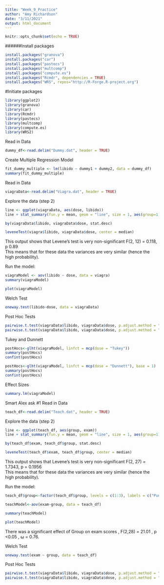 ```yaml
---
title: "Week_9_Practice"
author: "Amy Richardson"
date: "3/11/2021"
output: html_document
---
```


```r
knitr::opts_chunk$set(echo = TRUE)
```

######Install packages
```r
install.packages("granova")
install.packages("car")
install.packages("pastecs")
install.packages("multcomp")
install.packages("compute.es")
install.packages("Rcmdr", dependencies = TRUE)
install.packages("WRS", repos="http://R-Forge.R-project.org")
```


#Initiate packages
```r
library(ggplot2)
library(granova)
library(car)
library(Rcmdr)
library(pastecs)
library(multcomp)
library(compute.es)
library(WRS2)
```

Read in Data
```r
dummy_df<-read.delim("Dummy.dat", header = TRUE)
```

Create Multiple Regression Model
```r
fit_dummy_multiple <- lm(libido ~ dummy1 + dummy2, data = dummy_df)
summary(fit_dummy_multiple)
```

Read in Data
```r
viagraData<-read.delim("Viagra.dat", header = TRUE)
```

Explore the data (step 2)
```r
line <- ggplot(viagraData, aes(dose, libido))
line + stat_summary(fun.y = mean, geom = "line", size = 1, aes(group=1), colour = "#FF6633") + stat_summary(fun.data = mean_cl_boot, geom = "errorbar", width = 0.2, size = 0.75, colour = "#990000") + stat_summary(fun.y = mean, geom = "point", size = 4, colour = "#990000") + stat_summary(fun.y = mean, geom = "point", size = 3, colour = "#FF6633") + labs(x = "Dose of Viagra", y = "Mean Libido")


```

```r
by(viagraData$libido, viagraData$dose, stat.desc)
```

```r
leveneTest(viagra$libido, viagraData$dose, center = median)
```

This output shows that Levene's test is very non-significant 
F(2, 12) = 0.118, p 0.89  
This means that for these data the variances are very similar (hence the high probability).

Run the model:
```r
viagraModel <- aov(libido ~ dose, data = viagra)
summary(viagraModel)
```
```r
plot(viagraModel)
```

Welch Test
```r
oneway.test(libido~dose, data = viagraData)
```

Post Hoc Tests
```r
pairwise.t.test(viagraData$libido, viagraData$dose, p.adjust.method = "bonferroni")
pairwise.t.test(viagraData$libido, viagraData$dose, p.adjust.method = "BH")


```

Tukey and Dunnett
```r
postHocs<-glht(viagraModel, linfct = mcp(dose = "Tukey"))
summary(postHocs)
confint(postHocs)

postHocs<-glht(viagraModel, linfct = mcp(dose = "Dunnett"), base = 1)
summary(postHocs)
confint(postHocs)

```

Effect Sizes
```r
summary.lm(viagraModel)

```

Smart Alex ask #1
Read in Data
```r
teach_df<-read.delim("Teach.dat", header = TRUE)
```

Explore the data (step 2)
```r
line <- ggplot(teach_df, aes(group, exam))
line + stat_summary(fun.y = mean, geom = "line", size = 1, aes(group=1), colour = "#FF6633") + stat_summary(fun.data = mean_cl_boot, geom = "errorbar", width = 0.2, size = 0.75, colour = "#990000") + stat_summary(fun.y = mean, geom = "point", size = 4, colour = "#990000") + stat_summary(fun.y = mean, geom = "point", size = 3, colour = "#FF6633") + labs(x = "Group", y = "Exam Score")


```

```r
by(teach_df$exam, teach_df$group, stat.desc)
```

```r
leveneTest(teach_df$exam, teach_df$group, center = median)
```

This output shows that Levene's test is very non-significant 
F(2, 27) = 1.7343, p = 0.1956  
This means that for these data the variances are very similar (hence the high probability).

Run the model:
```r
teach_df$group<-factor(teach_df$group, levels = c(1:3), labels = c("Punish","Indifferent", "Reward"))

teachModel<-aov(exam~group, data = teach_df)

summary(teachModel)
```
```r
plot(teachModel)
```
There was a significant effect of Group on exam scores , F(2,28) = 21.01 , p <0.05 , ⍵ = 0.76.




Welch Test
```r
oneway.test(exam ~ group, data = teach_df)
```

Post Hoc Tests
```r
pairwise.t.test(viagraData$libido, viagraData$dose, p.adjust.method = "bonferroni")
pairwise.t.test(viagraData$libido, viagraData$dose, p.adjust.method = "BH")


```
